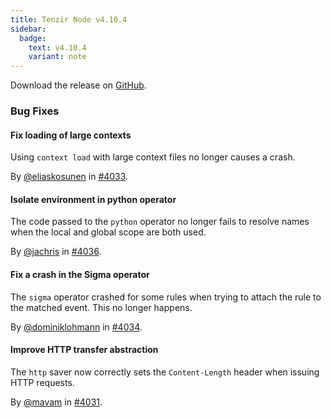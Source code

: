 ```yaml
---
title: Tenzir Node v4.10.4
sidebar:
  badge:
    text: v4.10.4
    variant: note
---
```


Download the release on [GitHub](https://github.com/tenzir/tenzir/releases/tag/v4.10.4).

### Bug Fixes

#### Fix loading of large contexts

Using `context load` with large context files no longer causes a crash.

By [@eliaskosunen](https://github.com/eliaskosunen) in [#4033](https://github.com/tenzir/tenzir/pull/4033).

#### Isolate environment in python operator

The code passed to the `python` operator no longer fails to resolve names when
the local and global scope are both used.

By [@jachris](https://github.com/jachris) in [#4036](https://github.com/tenzir/tenzir/pull/4036).

#### Fix a crash in the Sigma operator

The `sigma` operator crashed for some rules when trying to attach the rule to
the matched event. This no longer happens.

By [@dominiklohmann](https://github.com/dominiklohmann) in [#4034](https://github.com/tenzir/tenzir/pull/4034).

#### Improve HTTP transfer abstraction

The `http` saver now correctly sets the `Content-Length` header when issuing
HTTP requests.

By [@mavam](https://github.com/mavam) in [#4031](https://github.com/tenzir/tenzir/pull/4031).
